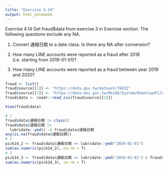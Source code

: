 ---
title: "Exercise 4.14"
output: html_notebook
---

Exercise 4.14 Get fraud$data from exercise 3 in Exercise section. The following questions exclude any NA.

1. Convert 通報日期 to a date class. Is there any NA after conversion?

2. How many LINE accounts were reported as a fraud after 2018 (i.e. starting from 2019-01-01)?

3. How many LINE accounts were reported as a fraud between year 2019 and 2020?

```{r}
fraud <- list()
fraud$source[[1]] <- "https://data.gov.tw/dataset/78432"
fraud$source[[2]] <- "https://data.moi.gov.tw/MoiOD/System/DownloadFile.aspx?DATA=7F6BE616-8CE6-449E-8620-5F627C22AA0D"
fraud$data <- readr::read_csv(fraud$source[[2]])
```
```{r}
View(fraud$data)
```

```{r}
# 1
fraud$data$通報日期 |> class()
fraud$data$通報日期 |> 
  lubridate::ymd() -> fraud$data$通報日期
any(is.na(fraud$data$通報日期))
# 2
pick14_2 <- fraud$data$通報日期 >= lubridate::ymd("2019-01-01")
sum(as.numeric(pick14_2), na.rm = T)
# 3
pick14_3 <- fraud$data$通報日期 >= lubridate::ymd("2019-01-01") & fraud$data$通報日期 < lubridate::ymd("2021-01-01")
sum(as.numeric(pick14_3), na.rm = T)
```